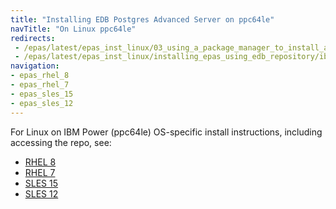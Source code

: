 ```yaml
---
title: "Installing EDB Postgres Advanced Server on ppc64le"
navTitle: "On Linux ppc64le"
redirects:
 - /epas/latest/epas_inst_linux/03_using_a_package_manager_to_install_advanced_server/#installing-on-ibm-power-ppc64le
 - /epas/latest/epas_inst_linux/installing_epas_using_edb_repository/ibm_power_ppc64le/
navigation:
- epas_rhel_8
- epas_rhel_7
- epas_sles_15
- epas_sles_12
---
```


For Linux on IBM Power (ppc64le) OS-specific install instructions, including accessing the repo, see:

- [RHEL 8](epas_rhel_8)
- [RHEL 7](epas_rhel_7)
- [SLES 15](epas_sles_15)
- [SLES 12](epas_sles_12)

